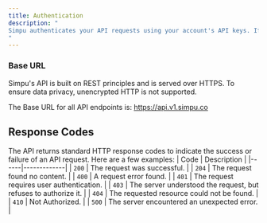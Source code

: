 ```yaml
---
title: Authentication
description: "
Simpu authenticates your API requests using your account's API keys. If a request doesn't include a valid key, Simpu returns an invalid request error. If a request includes a deleted or expired key, Simpu returns an authentication error.
"
---
```


### Base URL

Simpu's API is built on REST principles and is served over HTTPS. To ensure data privacy, unencrypted HTTP is not supported.

The Base URL for all API endpoints is: https://api.v1.simpu.co


## Response Codes
The API returns standard HTTP response codes to indicate the success or failure of an API request.
Here are a few examples:
| Code | Description |
|------|-------------|
| `200`  | The request was successful. |
| `204`  | The request found no content. |
| `400`  | A request error found. |
| `401`  | The request requires user authentication. |
| `403`  | The server understood the request, but refuses to authorize it. |
| `404`  | The requested resource could not be found. |
| `410`  | Not Authorized. |
| `500`  | The server encountered an unexpected error. |